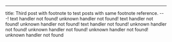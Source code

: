 ---

title: Third post with footnote to test posts with same footnote reference. ---! text handler not found! unknown handler not found! text handler not found! unknown handler not found! text handler not found! unknown handler not found! unknown handler not found! unknown handler not found! unknown handler not found
